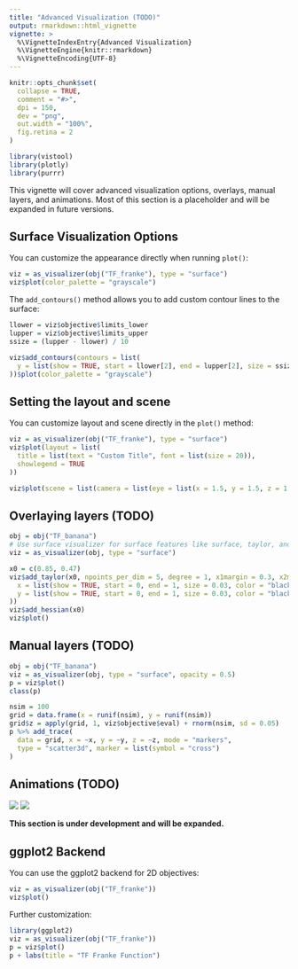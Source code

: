 ```yaml
---
title: "Advanced Visualization (TODO)"
output: rmarkdown::html_vignette
vignette: >
  %\VignetteIndexEntry{Advanced Visualization}
  %\VignetteEngine{knitr::rmarkdown}
  %\VignetteEncoding{UTF-8}
---
```


```r
knitr::opts_chunk$set(
  collapse = TRUE,
  comment = "#>",
  dpi = 150,
  dev = "png",
  out.width = "100%",
  fig.retina = 2
)
```

```r
library(vistool)
library(plotly)
library(purrr)
```

This vignette will cover advanced visualization options, overlays, manual layers, and animations.
Most of this section is a placeholder and will be expanded in future versions.

## Surface Visualization Options

You can customize the appearance directly when running `plot()`:

```r
viz = as_visualizer(obj("TF_franke"), type = "surface")
viz$plot(color_palette = "grayscale")
```

The `add_contours()` method allows you to add custom contour lines to the surface:

```r
llower = viz$objective$limits_lower
lupper = viz$objective$limits_upper
ssize = (lupper - llower) / 10

viz$add_contours(contours = list(
  y = list(show = TRUE, start = llower[2], end = lupper[2], size = ssize[2], color = "red")
))$plot(color_palette = "grayscale")
```

## Setting the layout and scene

You can customize layout and scene directly in the `plot()` method:

```r
viz = as_visualizer(obj("TF_franke"), type = "surface")
viz$plot(layout = list(
  title = list(text = "Custom Title", font = list(size = 20)),
  showlegend = TRUE
))
```

```r
viz$plot(scene = list(camera = list(eye = list(x = 1.5, y = 1.5, z = 1.5))))
```

## Overlaying layers (TODO)

```r
obj = obj("TF_banana")
# Use surface visualizer for surface features like surface, taylor, and hessian layers
viz = as_visualizer(obj, type = "surface")

x0 = c(0.85, 0.47)
viz$add_taylor(x0, npoints_per_dim = 5, degree = 1, x1margin = 0.3, x2margin = 0.3, contours = list(
  x = list(show = TRUE, start = 0, end = 1, size = 0.03, color = "black"),
  y = list(show = TRUE, start = 0, end = 1, size = 0.03, color = "black")
))
viz$add_hessian(x0)
viz$plot()
```

## Manual layers (TODO)

```r
obj = obj("TF_banana")
viz = as_visualizer(obj, type = "surface", opacity = 0.5)
p = viz$plot()
class(p)

nsim = 100
grid = data.frame(x = runif(nsim), y = runif(nsim))
grid$z = apply(grid, 1, viz$objective$eval) + rnorm(nsim, sd = 0.05)
p %>% add_trace(
  data = grid, x = ~x, y = ~y, z = ~z, mode = "markers",
  type = "scatter3d", marker = list(symbol = "cross")
)
```

## Animations (TODO)

![](gif1.gif)
![](gif2.gif)

**This section is under development and will be expanded.**

## ggplot2 Backend

You can use the ggplot2 backend for 2D objectives:

```r
viz = as_visualizer(obj("TF_franke"))
viz$plot()
```

Further customization:

```r
library(ggplot2)
viz = as_visualizer(obj("TF_franke"))
p = viz$plot()
p + labs(title = "TF Franke Function")
```
